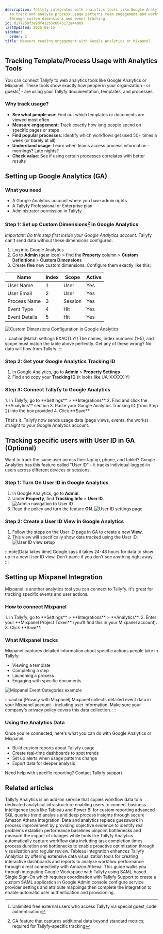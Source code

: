 ```yaml
---
description: Tallyfy integrates with analytics tools like Google Analytics and Mixpanel
  to track and analyze process usage patterns team engagement and workflow performance
  through custom dimensions and event tracking.
id: d177250f3e9df412b0c6045172e44909
lastUpdated: 2025-08-15
sidebar:
  order: 2
title: Measure reading engagement with Google Analytics or Mixpanel
---
```



## Tracking Template/Process Usage with Analytics Tools

You can connect Tallyfy to web analytics tools like Google Analytics or Mixpanel. These tools show exactly how people in your organization - or guests[^1] - are using your Tallyfy documentation, templates, and processes.

### Why track usage?

- **See what people use**: Find out which templates or documents are viewed most often
- **Measure engagement**: Track exactly how long people spend on specific pages or steps
- **Find popular processes**: Identify which workflows get used 50+ times a week (or barely at all)
- **Understand usage**: Learn when teams access process information - mornings? Late nights?
- **Check value**: See if using certain processes correlates with better results

## Setting up Google Analytics (GA)

### What you need

- A Google Analytics account where you have admin rights
- A Tallyfy Professional or Enterprise plan
- Administrator permission in Tallyfy

### Step 1: Set up Custom Dimensions[^2] in Google Analytics

*Important: Do this step first inside your Google Analytics account.* Tallyfy can't send data without these dimensions configured.

1. Log into Google Analytics
2. Go to **Admin** (gear icon) > find the **Property** column > **Custom Definitions** > **Custom Dimensions**
3. Create **five** new custom dimensions. Configure them exactly like this:

| Name          | Index | Scope   | Active |
|---------------|-------|---------|--------|
| User Name     | 1     | User    | Yes    |
| User Email    | 2     | User    | Yes    |
| Process Name  | 3     | Session | Yes    |
| Event Type    | 4     | Hit     | Yes    |
| Event Details | 5     | Hit     | Yes    |

![Custom Dimensions Configuration in Google Analytics](https://screenshots.tallyfy.com/file-z6yfQpYc2p.png)

:::caution[Match settings EXACTLY!]
The names, index numbers (1-5), and scope must match the table above perfectly. Get any of these wrong? No data will flow from Tallyfy.
:::

### Step 2: Get your Google Analytics Tracking ID

1. In Google Analytics, go to **Admin** > **Property Settings**
2. Find and copy your **Tracking ID** (it looks like UA-XXXXX-Y)

### Step 3: Connect Tallyfy to Google Analytics

<Steps>
1. In Tallyfy, go to **Settings** > **Integrations**
2. Find and click the **Analytics** section
3. Paste your Google Analytics Tracking ID (from Step 2) into the box provided
4. Click **Save**
</Steps>

That's it. Tallyfy now sends usage data (page views, events, the works) straight to your Google Analytics account.

## Tracking specific users with User ID in GA (Optional)

Want to track the same user across their laptop, phone, and tablet? Google Analytics has this feature called "User ID" - it tracks individual logged-in users across different devices or sessions.

### Step 1: Turn On User ID in Google Analytics

1. In Google Analytics, go to **Admin**.
2. Under **Property**, find **Tracking Info** > **User ID**.
   ![Admin navigation to User ID](https://screenshots.tallyfy.com/file-22ItrMHbDh.png)
3. Read the policy and turn the feature **ON**.
   ![User ID settings page](https://screenshots.tallyfy.com/file-rKqFJRFFom.png)

### Step 2: Create a User ID View in Google Analytics

1. Follow the steps on the User ID page in GA to create a new **View**.
2. This view will specifically show data tracked using the User ID.
   ![User ID view setup](https://screenshots.tallyfy.com/file-jnmcCbtx8O.png)

:::note[Data takes time]
Google says it takes 24-48 hours for data to show up in a new User ID view. Don't panic if you don't see anything right away.
:::

## Setting up Mixpanel Integration

Mixpanel is another analytics tool you can connect to Tallyfy. It's great for tracking specific events and user actions.

### How to connect Mixpanel

<Steps>
1. In Tallyfy, go to **Settings** > **Integrations** > **Analytics**.
2. Enter your **Mixpanel Project Token** (you'll find this in your Mixpanel account).
3. Click **Save**.
</Steps>

### What Mixpanel tracks

Mixpanel captures detailed information about specific actions people take in Tallyfy:
- Viewing a template
- Completing a step
- Launching a process
- Engaging with specific documents

![Mixpanel Event Categories example](https://screenshots.tallyfy.com/file-lfm4qkBjDC.png)

:::caution[Privacy with Mixpanel]
Mixpanel collects detailed event data in your Mixpanel account - including user information. Make sure your company's privacy policy covers this data collection.
:::

### Using the Analytics Data

Once you're connected, here's what you can do with Google Analytics or Mixpanel:
- Build custom reports about Tallyfy usage
- Create real-time dashboards to spot trends
- Set up alerts when usage patterns change
- Export data for deeper analysis

Need help with specific reporting? Contact Tallyfy support.



[^1]: Unlimited free external users who access Tallyfy via special guest_code authentication
[^2]: GA feature that captures additional data beyond standard metrics; required for Tallyfy-specific tracking

## Related articles
<CardGrid>
<LinkTitleCard header="<b>Integrations > Tallyfy analytics</b>" href="/products/pro/integrations/analytics/" > Tallyfy Analytics is an add-on service that copies workflow data to a dedicated analytical infrastructure enabling users to connect business intelligence tools like Tableau and Power BI for custom reporting advanced SQL queries trend analysis and deep process insights through secure Amazon Athena integration. </LinkTitleCard>
<LinkTitleCard header="<b>Process Improvement > Gather data and use Tallyfy analytics</b>" href="/products/pro/tutorials/how-to/process-improvement/gathering-data-and-using-tallyfy-analytics-for-insights/" > Data and analytics replace guesswork in process improvement by providing objective evidence to identify real problems establish performance baselines pinpoint bottlenecks and measure the impact of changes while tools like Tallyfy Analytics automatically capture workflow data including task completion times process duration and bottlenecks to enable proactive optimization through visualization and regular review. </LinkTitleCard>
<LinkTitleCard header="<b>Analytics > Tableau</b>" href="/products/pro/integrations/analytics/tableau/" > Tableau integration enhances Tallyfy Analytics by offering extensive data visualization tools for creating interactive dashboards and reports to analyze workflow performance through direct connectivity with Amazon Athena. </LinkTitleCard>
<LinkTitleCard header="<b>Authentication > Integrate Google Suite</b>" href="/products/pro/integrations/authentication/how-to-integrate-google-suite-samlsso-with-tallyfy/" > This guide walks you through integrating Google Workspace with Tallyfy using SAML-based Single Sign-On which requires coordination with Tallyfy Support to create a custom SAML application in Google Admin console configure service provider settings and attribute mappings then complete the integration to enable automatic user authentication and provisioning. </LinkTitleCard>
</CardGrid>